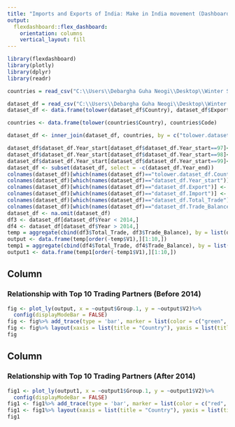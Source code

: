 ```yaml
---
title: "Imports and Exports of India: Make in India movement (Dashboard-5)"
output: 
  flexdashboard::flex_dashboard:
    orientation: columns
    vertical_layout: fill
---
```


```r
library(flexdashboard)
library(plotly)
library(dplyr)
library(readr)

countries = read_csv("C:\\Users\\Debargha Guha Neogi\\Desktop\\Winter Sem 2021-22\\CSE3020-DV\\DV Project\\country_codes.csv")

dataset_df = read_csv("C:\\Users\\Debargha Guha Neogi\\Desktop\\Winter Sem 2021-22\\CSE3020-DV\\DV Project\\exports and imports of india(1997-2022) - exports and imports.csv")
dataset_df <- data.frame(tolower(dataset_df$Country), dataset_df$Export, dataset_df$Import, dataset_df$Total_Trade, dataset_df$Trade_Balance, dataset_df$Year_start, dataset_df$Year_end)

countries <- data.frame(tolower(countries$Country), countries$Code)

dataset_df <- inner_join(dataset_df, countries, by = c("tolower.dataset_df.Country." = "tolower.countries.Country."))

dataset_df$dataset_df.Year_start[dataset_df$dataset_df.Year_start==97]<-1997
dataset_df$dataset_df.Year_start[dataset_df$dataset_df.Year_start==98]<-1998
dataset_df$dataset_df.Year_start[dataset_df$dataset_df.Year_start==99]<-1999
dataset_df <- subset(dataset_df, select = -c(dataset_df.Year_end))
colnames(dataset_df)[which(names(dataset_df)=="tolower.dataset_df.Country.")] <- "Country"
colnames(dataset_df)[which(names(dataset_df)=="dataset_df.Year_start")] <- "Year"
colnames(dataset_df)[which(names(dataset_df)=="dataset_df.Export")] <- "Export"
colnames(dataset_df)[which(names(dataset_df)=="dataset_df.Import")] <- "Import"
colnames(dataset_df)[which(names(dataset_df)=="dataset_df.Total_Trade")] <- "Total_Trade"
colnames(dataset_df)[which(names(dataset_df)=="dataset_df.Trade_Balance")] <- "Trade_Balance"
dataset_df <- na.omit(dataset_df)
df3 <- dataset_df[dataset_df$Year < 2014,]
df4 <- dataset_df[dataset_df$Year > 2014,]
temp = aggregate(cbind(df3$Total_Trade, df3$Trade_Balance), by = list(df3$Country), FUN = sum)
output <- data.frame(temp[order(-temp$V1),][1:10,])
temp1 = aggregate(cbind(df4$Total_Trade, df4$Trade_Balance), by = list(df4$Country), FUN = sum)
output1 <- data.frame(temp1[order(-temp1$V1),][1:10,])
```

Column {data-width=500}
-----------------------------------------------------------------------

### Relationship with Top 10 Trading Partners (Before 2014)

```r
fig <- plot_ly(output, x = ~output$Group.1, y = ~output$V2)%>%
  config(displayModeBar = FALSE)
fig <- fig%>% add_trace(type = 'bar', marker = list(color = c("green", "green", "red", "red", "red", "red", "green", "green", "green", "red"), line = list(color = "black", width = 1)))
fig <- fig%>% layout(xaxis = list(title = "Country"), yaxis = list(title = "USD (Millions)", range = c(-400000, 200000)))
fig
```

Column {data-width=500}
-----------------------------------------------------------------------

### Relationship with Top 10 Trading Partners (After 2014)

```r
fig1 <- plot_ly(output1, x = ~output1$Group.1, y = ~output1$V2)%>%
  config(displayModeBar = FALSE)
fig1 <- fig1%>% add_trace(type = 'bar', marker = list(color = c("red", "green", "green", "red", "red", "red", "red", "red", "red", "red"), line = list(color = "black", width = 1)))
fig1 <- fig1%>% layout(xaxis = list(title = "Country"), yaxis = list(title = "USD (Millions)", range = c(-400000, 200000)))
fig1
```

